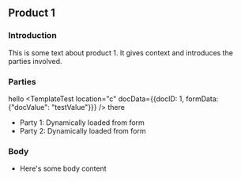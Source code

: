 
<CardSection id="product1Template">

## Product 1

### Introduction

This is some text about product 1. It gives context and introduces the parties involved.

### Parties

hello <TemplateTest location="c" docData={{docID: 1, formData: {"docValue": "testValue"}}} /> there

- Party 1: Dynamically loaded from form
- Party 2: Dynamically loaded from form

### Body

- Here's some body content


</CardSection>
